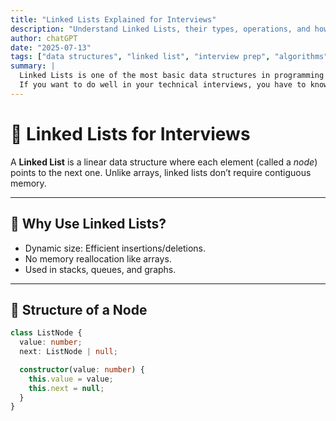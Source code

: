 ```yaml
---
title: "Linked Lists Explained for Interviews"
description: "Understand Linked Lists, their types, operations, and how to ace interview questions with clear code examples."
author: chatGPT
date: "2025-07-13"
tags: ["data structures", "linked list", "interview prep", "algorithms"]
summary: |
  Linked Lists is one of the most basic data structures in programming and also one of the most asked concepts.
  If you want to do well in your technical interviews, you have to know about Linked Lists.
---
```


# 🔗 Linked Lists for Interviews

A **Linked List** is a linear data structure where each element (called a _node_) points to the next one. Unlike arrays, linked lists don’t require contiguous memory.

---

## 🧠 Why Use Linked Lists?

- Dynamic size: Efficient insertions/deletions.
- No memory reallocation like arrays.
- Used in stacks, queues, and graphs.

---

## 🧱 Structure of a Node

```ts
class ListNode {
  value: number;
  next: ListNode | null;

  constructor(value: number) {
    this.value = value;
    this.next = null;
  }
}
```
